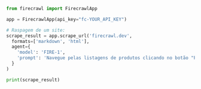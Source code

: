 ```python Python
from firecrawl import FirecrawlApp

app = FirecrawlApp(api_key="fc-YOUR_API_KEY")

# Raspagem de um site:
scrape_result = app.scrape_url('firecrawl.dev',
  formats=['markdown', 'html'],
  agent={
    'model': 'FIRE-1',
    'prompt': 'Navegue pelas listagens de produtos clicando no botão "Próxima página" até ele ficar desabilitado. Extraia o conteúdo de cada página.'
  }
)

print(scrape_result)
```
